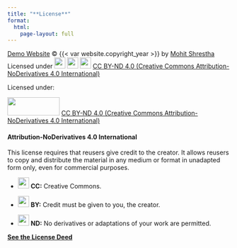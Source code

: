 ```yaml
---
title: "**License**"
format:
  html:
    page-layout: full
---
```


[Demo Website](https://mohitshrestha.github.io/demo_website) © {{< var website.copyright_year >}} by [Mohit Shrestha](https://mohitshrestha.com.np/) <br> Licensed under <img src="https://mirrors.creativecommons.org/presskit/icons/cc.svg" width="25"/> <img src="https://mirrors.creativecommons.org/presskit/icons/by.svg" width="25"/> <img src="https://mirrors.creativecommons.org/presskit/icons/nd.svg" width="25"/> [CC BY-ND 4.0 (Creative Commons Attribution-NoDerivatives 4.0 International)](https://creativecommons.org/licenses/by-nd/4.0/)

Licensed under:

<img src="https://mirrors.creativecommons.org/presskit/buttons/88x31/png/by-nd.png" width="118" height="41"/> [CC BY-ND 4.0 (Creative Commons Attribution-NoDerivatives 4.0 International)](https://creativecommons.org/licenses/by-nd/4.0/)

#### **Attribution-NoDerivatives 4.0 International**

This license requires that reusers give credit to the creator. It allows reusers to copy and distribute the material in any medium or format in unadapted form only, even for commercial purposes.

-   <img src="https://mirrors.creativecommons.org/presskit/icons/cc.svg" width="25"/> **CC:** Creative Commons.

-   <img src="https://mirrors.creativecommons.org/presskit/icons/by.svg" width="25"/> **BY:** Credit must be given to you, the creator.

-   <img src="https://mirrors.creativecommons.org/presskit/icons/nd.svg" width="25"/> **ND:** No derivatives or adaptations of your work are permitted.

[**See the License Deed**](http://creativecommons.org/licenses/by-nd/4.0/)
